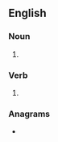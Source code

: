 ==English==

===Noun===
{{head|en|noun plural form}}

# {{plural of|pong|lang=en}}

===Verb===
{{head|en|verb form}}

# {{en-third-person singular of|pong}}

===Anagrams===
* {{anagrams|en|a=gnops|spong}}